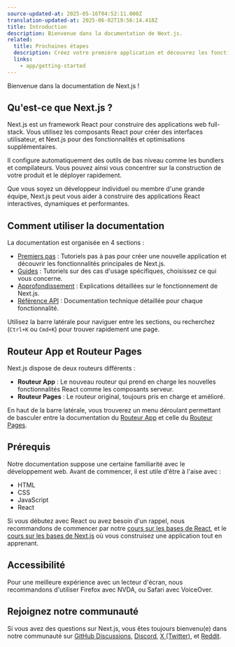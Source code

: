 ```yaml
---
source-updated-at: 2025-05-16T04:52:11.000Z
translation-updated-at: 2025-06-02T19:56:14.418Z
title: Introduction
description: Bienvenue dans la documentation de Next.js.
related:
  title: Prochaines étapes
  description: Créez votre première application et découvrez les fonctionnalités principales de Next.js.
  links:
    - app/getting-started
---
```


Bienvenue dans la documentation de Next.js !

## Qu'est-ce que Next.js ?

Next.js est un framework React pour construire des applications web full-stack. Vous utilisez les composants React pour créer des interfaces utilisateur, et Next.js pour des fonctionnalités et optimisations supplémentaires.

Il configure automatiquement des outils de bas niveau comme les bundlers et compilateurs. Vous pouvez ainsi vous concentrer sur la construction de votre produit et le déployer rapidement.

Que vous soyez un développeur individuel ou membre d'une grande équipe, Next.js peut vous aider à construire des applications React interactives, dynamiques et performantes.

## Comment utiliser la documentation

La documentation est organisée en 4 sections :

- [Premiers pas](/docs/app/getting-started) : Tutoriels pas à pas pour créer une nouvelle application et découvrir les fonctionnalités principales de Next.js.
- [Guides](/docs/app/guides) : Tutoriels sur des cas d'usage spécifiques, choisissez ce qui vous concerne.
- [Approfondissement](/docs/app/deep-dive) : Explications détaillées sur le fonctionnement de Next.js.
- [Référence API](/docs/app/api-reference) : Documentation technique détaillée pour chaque fonctionnalité.

Utilisez la barre latérale pour naviguer entre les sections, ou recherchez (`Ctrl+K` ou `Cmd+K`) pour trouver rapidement une page.

## Routeur App et Routeur Pages

Next.js dispose de deux routeurs différents :

- **Routeur App** : Le nouveau routeur qui prend en charge les nouvelles fonctionnalités React comme les composants serveur.
- **Routeur Pages** : Le routeur original, toujours pris en charge et amélioré.

En haut de la barre latérale, vous trouverez un menu déroulant permettant de basculer entre la documentation du [Routeur App](/docs/app) et celle du [Routeur Pages](/docs/pages).

## Prérequis

Notre documentation suppose une certaine familiarité avec le développement web. Avant de commencer, il est utile d'être à l'aise avec :

- HTML
- CSS
- JavaScript
- React

Si vous débutez avec React ou avez besoin d'un rappel, nous recommandons de commencer par notre [cours sur les bases de React](/learn/react-foundations), et le [cours sur les bases de Next.js](/learn/dashboard-app) où vous construisez une application tout en apprenant.

## Accessibilité

Pour une meilleure expérience avec un lecteur d'écran, nous recommandons d'utiliser Firefox avec NVDA, ou Safari avec VoiceOver.

## Rejoignez notre communauté

Si vous avez des questions sur Next.js, vous êtes toujours bienvenu(e) dans notre communauté sur [GitHub Discussions](https://github.com/vercel/next.js/discussions), [Discord](https://discord.com/invite/bUG2bvbtHy), [X (Twitter)](https://x.com/nextjs), et [Reddit](https://www.reddit.com/r/nextjs).